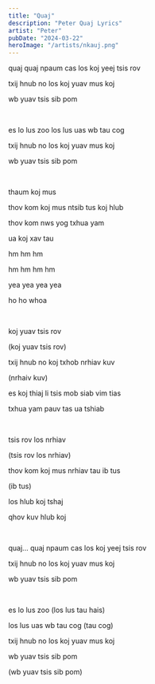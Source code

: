 ```yaml
---
title: "Quaj"
description: "Peter Quaj Lyrics"
artist: "Peter"
pubDate: "2024-03-22"
heroImage: "/artists/nkauj.png"
---
```


quaj quaj npaum cas los koj yeej tsis rov

txij hnub no los koj yuav mus koj

wb yuav tsis sib pom

<br />

es lo lus zoo los lus uas wb tau cog

txij hnub no los koj yuav mus koj

wb yuav tsis sib pom

<br />

thaum koj mus

thov kom koj mus ntsib tus koj hlub

thov kom nws yog txhua yam

ua koj xav tau

hm hm hm

hm hm hm hm

yea yea yea yea

ho ho whoa

<br />

koj yuav tsis rov

(koj yuav tsis rov)

txij hnub no koj txhob nrhiav kuv

(nrhaiv kuv)

es koj thiaj li tsis mob siab vim tias

txhua yam pauv tas ua tshiab

<br />

tsis rov los nrhiav

(tsis rov los nrhiav)

thov kom koj mus nrhiav tau ib tus

(ib tus)

los hlub koj tshaj

qhov kuv hlub koj

<br />

quaj... quaj npaum cas los koj yeej tsis rov

txij hnub no los koj yuav mus koj

wb yuav tsis sib pom

<br />

es lo lus zoo (los lus tau hais)

los lus uas wb tau cog (tau cog)

txij hnub no los koj yuav mus koj

wb yuav tsis sib pom

(wb yuav tsis sib pom)
